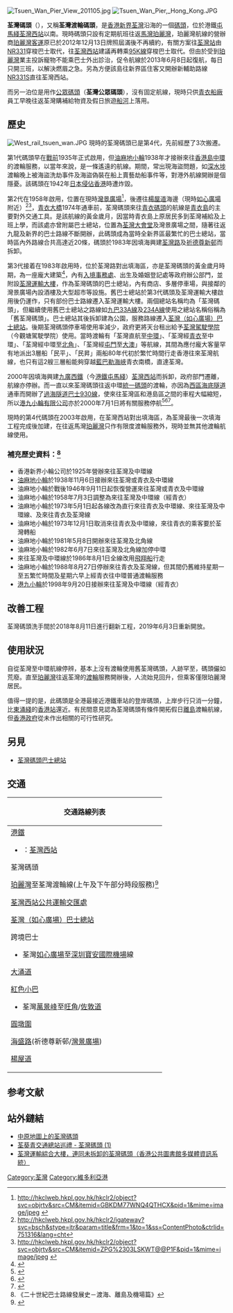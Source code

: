 {{Infobox pier
| name          = 荃灣碼頭<br />{{lang|en|Tsuen Wan Pier}}
| image         = Tsuen Wan Pier 201408.jpg
| caption       = 荃灣碼頭（現時只作有限度渡輪服務）
| official_name = 
| carries       = 
| spans         = 
| locale        = {{HKG}}[[新界|新界]][[荃灣區|荃灣區]][[荃灣|荃灣]][[大河道|大河道]]
| type          = 渡輪碼頭、公眾碼頭
| maint         = 
| id            = 
| design        = 
| construction  = 
| owner         = 
| operator      = 
| mainspan      = 
| length        = 
| width         = 
| clearance     = 
| below         = 
| traffic       = 
| open          = {{Start date and age|df=yes|2003}}
| closed        = 
| toll          = 
| map_cue       = 
| map_image     = 
| map_text      = 
| map_width     = 
| coordinates   = 
| lat           = 
| long          = 
}}
[[File:Tsuen_Wan_Pier_View_201105.jpg|thumb]]
[[File:Tsuen_Wan_Pier,_Hong_Kong.JPG|thumb]]

'''荃灣碼頭'''（{{lang-en|Tsuen Wan Pier}}），又稱'''荃灣渡輪碼頭'''，是[[香港|香港]][[新界|新界]][[荃灣|荃灣]]沿海的一個[[碼頭|碼頭]]，位於港鐵[[屯馬綫|屯馬綫]][[荃灣西站|荃灣西站]]以南。現時碼頭只設有定期航班往返[[馬灣|馬灣]][[珀麗灣|珀麗灣]]，珀麗灣航線的營辦商[[珀麗灣客運|珀麗灣客運]]原已於2012年12月13日牌照屆滿後不再續約，有關方案往[[荃灣站|荃灣站]]由[[居民巴士NR331線|NR331]]穿梭巴士取代，往[[荃灣西站|荃灣西站]]建議再轉乘[[新界區專線小巴95K線|95K線]]穿梭巴士取代。但由於受到[[珀麗灣|珀麗灣]]業主投訴寵物不能乘巴士外出診治，促令航線於2013年6月8日起復航，每日只開三班，以解決燃眉之急。另為方便該島往新界區住客又開辦新輔助路線[[居民巴士NR331S線|NR331S]]直往荃灣西站。

而另一泊位是用作[[:Category:香港公眾碼頭|公眾碼頭]]（'''荃灣公眾碼頭'''），沒有固定航線，現時只供[[香港聯合船塢|青衣船廠]]員工早晚往返荃灣購補給物資及假日旅遊[[船河|船河]]上落用。

==歷史==
[[File:West_rail_tsuen_wan.JPG|thumb]]
現時的荃灣碼頭已是第4代，先前經歷了3次搬遷。

第1代碼頭早在[[第二次世界大戰|戰前]]1935年正式啟用，但[[油麻地小輪|油麻地小輪]]1938年才接辦來往[[香港島|香港島]][[中環|中環]]的渡輪服務，以當年來說，是一條遙遠的航線。期間，常出現海盜問題，如[[深水埗|深水埗]]渡輪晚上被海盜洗劫事件及海盜偽裝在船上賣藝劫船事件等，對港外航線開辦是個隱憂。該碼頭在1942年[[香港日治時期|日本侵佔香港]]時遭炸毀。

第2代在1958年啟用，位置在現時[[灣景廣場|灣景廣場]]<ref>http://hkclweb.hkpl.gov.hk/hkclr2/object?svc=objrtv&src=CM&itemid=GBKDM77WNQ4QTHCX&pid=1&mime=image/jpeg {{webarchive|url=https://web.archive.org/web/20050914061401/http://hkclweb.hkpl.gov.hk/hkclr2/object?svc=objrtv |date=2005-09-14 }}</ref>，後遷往[[楊屋道|楊屋道]]海邊（現時[[如心廣場|如心廣場]]附近）<ref>http://hkclweb.hkpl.gov.hk/hkclr2/igateway?svc=bsch&stype=itr&param=title&frm=1&to=1&ss=ContentPhoto&ctrlid=751316&lang=cht{{dead link|date=2018年4月 |bot=InternetArchiveBot |fix-attempted=yes }}</ref><ref>http://hkclweb.hkpl.gov.hk/hkclr2/object?svc=objrtv&src=CM&itemid=ZPG%2303LSKWT@@P1F&pid=1&mime=image/jpeg {{webarchive|url=https://web.archive.org/web/20050914061401/http://hkclweb.hkpl.gov.hk/hkclr2/object?svc=objrtv |date=2005-09-14 }}</ref>，[[青衣大橋|青衣大橋]]1974年通車前，荃灣碼頭來往[[青衣碼頭|青衣碼頭]]的航線是[[青衣島|青衣島]]的主要對外交通工具。是該航線的黃金歲月，因當時青衣島上原居民多到荃灣補給及上班上學，而該處亦曾附屬巴士總站，位置為[[荃灣大會堂|荃灣大會堂]]及灣景廣場之間，隨著往返九龍及新界的巴士路線不斷開辦，此碼頭成為當時全新界區最繁忙的巴士總站，當時區內外路線合共高達近20條，碼頭於1983年因填海興建[[荃灣路|荃灣路]]及[[祈德尊新邨|祈德尊新邨]]而拆卸。

第3代接着在1983年啟用時，位於荃灣路對出填海區，亦是荃灣碼頭的黃金歲月時期，為一座龐大建築<ref>{{cite web |url=http://hkclweb.hkpl.gov.hk/hkclr2/igateway?svc=bsch&stype=itr&param=title&frm=1&to=1&ss=ContentPhoto&ctrlid=751845&lang=cht |title=存档副本 |accessdate=2010-01-19 |deadurl=yes |archiveurl=https://web.archive.org/web/20041018235325/http://hkclweb.hkpl.gov.hk/hkclr2/igateway?svc=bsch&stype=itr&param=title&frm=1&to=1&ss=ContentPhoto&ctrlid=751845&lang=cht |archivedate=2004-10-18 }}</ref>，內有[[入境事務處|入境事務處]]、出生及婚姻登記處等政府辦公部門，並附設[[荃灣運輸大樓|荃灣運輸大樓]]，作為荃灣碼頭的巴士總站，內有商店、多層停車場，與接鄰的灣景廣場內設酒樓及大型超市等設施。舊巴士總站於第3代碼頭及荃灣運輸大樓啟用後仍運作，只有部份巴士路線遷入荃灣運輸大樓。兩個總站名稱均為「荃灣碼頭」，但繼續使用舊巴士總站之路線如[[九龍巴士33A線|九巴33A線]]及[[九龍巴士234A線|234A線]]使用之總站名稱俗稱為「舊荃灣碼頭」。巴士總站其後拆卸建為公園，服務路線遷入[[荃灣（如心廣場）巴士總站|荃灣（如心廣場）巴士總站]]。後期荃灣碼頭停車場使用率減少，政府更將天台租出給予[[觀塘駕駛學院|荃灣駕駛學院]]（今觀塘駕駛學院）使用。當時渡輪有「荃灣直航至[[中環|中環]]」、「荃灣經[[青衣島|青衣]]至中環」、「荃灣經中環至[[北角碼頭|北角]]」、「荃灣經[[屯門碼頭|屯門]]至[[大澳|大澳]]」等航線，其間為應付龐大客量罕有地派出3層船「民平」、「民昇」兩船80年代初於繁忙時間行走香港往來荃灣航線，也只有這2艘三層船能夠穿越[[藍巴勒海峽|藍巴勒海峽]]青衣南橋，直達荃灣。

2000年因填海興建[[九廣西鐵|九廣西鐵]]（今[[港鐵|港鐵]][[屯馬綫|屯馬綫]]）[[荃灣西站|荃灣西站]]而拆卸，政府部門遷離，航線亦停辦。而一直以來荃灣碼頭往返中環[[統一碼頭|統一碼頭]]的渡輪，亦因為[[西區海底隧道|西區海底隧道]]通車而開辦了[[過海隧道巴士930線|過海隧道巴士930線]]，使來往荃灣區和港島區之間的車程大幅縮短，所以[[港九小輪有限公司|港九小輪有限公司]]亦於2000年7月1日將有關服務停航<ref>{{Cite web |url=http://www.info.gov.hk/gia/general/200006/29/0629099.htm |title=香港政府有關荃灣至中環航線的停航公告 |access-date=2007-09-05 |archive-date=2019-11-07 |archive-url=https://web.archive.org/web/20191107022042/https://www.info.gov.hk/gia/general/200006/29/0629099.htm |dead-url=no }}</ref><ref>{{Cite web |url=http://www.hk-place.com/view.php?id=222 |title=香港地方: 建設及建築物－渡輪碼頭(二)新界 |access-date=2007-09-05 |archive-date=2020-11-27 |archive-url=https://web.archive.org/web/20201127002825/http://www.hk-place.com/view.php?id=222 |dead-url=no }}</ref><ref>{{Cite web |url=http://www.hk-place.com/db.php?post=d004013 |title=香港地方: 討論文庫－荃灣碼頭 |access-date=2007-09-05 |archive-date=2020-08-07 |archive-url=https://web.archive.org/web/20200807104015/http://www.hk-place.com/db.php?post=d004013 |dead-url=no }}</ref>。

現時的第4代碼頭在2003年啟用，在荃灣西站對出填海區，為荃灣最後一次填海工程完成後加建，在往返馬灣[[珀麗灣|珀麗灣]]只作有限度渡輪服務外，現時並無其他渡輪航線使用。

===補充歷史資料：<ref>《二十世紀巴士路線發展史－渡海、離島及機場篇》</ref>===
*香港新界小輪公司於1925年營辦來往荃灣及中環線
*[[油麻地小輪|油麻地小輪]]於1938年11月6日接辦來往荃灣或青衣及中環線
*油麻地小輪於戰後1946年9月11日起恢復營運來往荃灣或青衣及中環線
*油麻地小輪於1958年7月3日調整為來往荃灣及中環線（經青衣）
*油麻地小輪於1973年5月1日起各線改為直行來往青衣及中環線、來往荃灣及中環線、及來往青衣及荃灣線
*油麻地小輪於1973年12月1日取消來往青衣及中環線，來往青衣的乘客要於荃灣轉船
*油麻地小輪於1981年5月8日開辦來往荃灣及北角線
*油麻地小輪於1982年6月7日來往荃灣及北角線加停中環
*來往荃灣及中環線於1986年8月1日全線改用[[飛翔船|飛翔船]]行走
*油麻地小輪於1988年8月27日停辦來往青衣及荃灣線，但其間仍舊維持星期一至五繁忙時間及星期六早上經青衣往中環普通渡輪服務
*[[港九小輪|港九小輪]]於1998年9月20日接辦來往荃灣及中環線（經青衣）

== 改善工程 ==
荃灣碼頭洗手間於2018年8月11日進行翻新工程，2019年6月3日重新開放。

==使用狀況==
自從荃灣至中環航線停辨，基本上沒有渡輪使用舊荃灣碼頭，人跡罕至，碼頭儼如荒廢。直至[[珀麗灣|珀麗灣]]往返荃灣的[[渡輪|渡輪]]服務開辦後，人流始見回升，但乘客僅限珀麗灣居民。

值得一提的是，此碼頭是全港最接近港鐵車站的登岸碼頭，上岸步行只消一分鐘，比[[東涌綫|東涌綫]]的[[香港站|香港站]]還近。有民間意見認為荃灣碼頭有條件開拓假日[[香港離島|離島]]渡輪航線，但[[香港政府|香港政府]]從未作出相關的可行性研究。

==另見==
* [[荃灣碼頭巴士總站|荃灣碼頭巴士總站]]

==交通==
{| class="mw-collapsible mw-collapsed wikitable" style="margin: 0 auto; width: auto;" 
! 交通路線列表
|-
|
;[[港鐵|港鐵]]
*{{港鐵路線標誌|TML}}：[[荃灣西站|荃灣西站]]
;荃灣碼頭
[[珀麗灣|珀麗灣]]至荃灣渡輪線(上午及下午部分時段服務)<ref>{{Cite web |url=http://www.pitcl.com.hk/attachment/ferry/pdf/1488954768y5ntC.pdf |title=存档副本 |access-date=2018-12-09 |archive-date=2020-02-28 |archive-url=https://web.archive.org/web/20200228072622/http://www.pitcl.com.hk/attachment/ferry/pdf/1488954768y5ntC.pdf |dead-url=no }}</ref>
;[[荃灣西站公共運輸交匯處|荃灣西站公共運輸交匯處]]
{{九龍新界巴士簡單列表|31|33|33B|34|36|39A|43|43B|43P|43X|234A|234B|268M|273C|273P|290|290A|290B|290X|N290}}{{過海隧道巴士簡單列表|930|930A|933|N930}}
{{新界專線小巴簡單列表|95K|96P|301M|409K}}{{新界居民巴士簡單列表|NR767}}
;[[荃灣（如心廣場）巴士總站|荃灣（如心廣場）巴士總站]]
{{九龍新界巴士簡單列表|33A|40P|46S|48P|51|53|61P|66M|73P|73X|278A|278P|278X}}{{過海隧道巴士簡單列表|930X}}{{大嶼山巴士簡單列表|A31|NA31}}{{新界專線小巴簡單列表|83A|86|87K|94S|95|96|99}}{{新界居民巴士簡單列表|NR331S}}
;跨境巴士
*荃灣[[如心廣場|如心廣場]]至[[深圳寶安國際機場|深圳寶安國際機場]]線
;[[大涌道|大涌道]]
{{九龍新界巴士簡單列表|30X|34|61P|230X|234C|234D|234P|234X|268M|N252}}{{過海隧道巴士簡單列表|930|934}}{{大嶼山巴士簡單列表|A31|E32A|NA31}}{{新界專線小巴簡單列表|301}}
;[[香港公共小巴|紅色小巴]]
*荃灣[[萬景峰|萬景峰]]至[[旺角|旺角]]/[[佐敦道|佐敦道]]
;[[圓墩圍|圓墩圍]]
{{新界專線小巴簡單列表|83A|86|89B|481|481A|481B}}
;[[海盛路|海盛路]](祈德尊新邨/[[灣景廣場|灣景廣場]])
{{新界專線小巴簡單列表|83A|86|89B|301|301M|481|481A|481B}}{{新界居民巴士簡單列表|NR92}}
;[[楊屋道|楊屋道]]
{{九龍新界巴士簡單列表|30X|33A|39A|41M|42M|49X|73P|238M}}{{過海隧道巴士簡單列表|930|930A|933|N930}}{{大嶼山巴士簡單列表|R42}}{{新界專線小巴簡單列表|84|87K|89B|95|99|409K}}
|}

==参考文献==
<div class="references-small">
<references />
</div>

==站外鏈結==
*[http://www.centamap.com/gc/centamaplocation.aspx?x=829462&y=825265&sx=829462.1296&sy=825265.21582&z=2 中原地圖上的荃灣碼頭] {{Wayback|url=http://www.centamap.com/gc/centamaplocation.aspx?x=829462&y=825265&sx=829462.1296&sy=825265.21582&z=2 |date=20070929105003 }}
*[http://hk.youtube.com/watch?v=ErmAUtRr30U 荃葵青交通總站巡禮 - 荃灣碼頭 (1)]
*[http://hkclweb.hkpl.gov.hk/hkclr2/igateway?lang=cht&svc=bsch&col=512&stype=fts&param=title&schtxt=%AF%FE%C6W%B8%F4&frm=1&to=10&max=100&hitperpage=10&ss=FullDetail&sort=title 荃灣運輸綜合大樓，連同未拆卸的荃灣碼頭（香港公共圖書館多媒體資訊系統）]{{dead link|date=2018年4月 |bot=InternetArchiveBot |fix-attempted=yes }}

{{香港渡輪碼頭}}
{{香港公眾碼頭}}

[[Category:荃灣|Category:荃灣]]
[[Category:維多利亞港|Category:維多利亞港]]